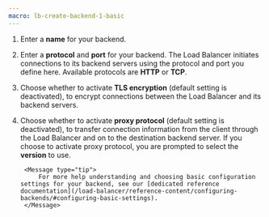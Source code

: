 ```yaml
---
macro: lb-create-backend-1-basic
---
```


<Lightbox src="scaleway-configure-backend.webp" alt="" />

1. Enter a **name** for your backend.

2. Enter a **protocol** and **port** for your backend. The Load Balancer initiates connections to its backend servers using the protocol and port you define here. Available protocols are **HTTP** or **TCP**. 

3. Choose whether to activate **TLS encryption** (default setting is deactivated), to encrypt connections between the Load Balancer and its backend servers.

4. Choose whether to activate **proxy protocol** (default setting is deactivated), to transfer connection information from the client through the Load Balancer and on to the destination backend server. If you choose to activate proxy protocol, you are prompted to select the **version** to use.

        <Message type="tip">
            For more help understanding and choosing basic configuration settings for your backend, see our [dedicated reference documentation](/load-balancer/reference-content/configuring-backends/#configuring-basic-settings).
        </Message>